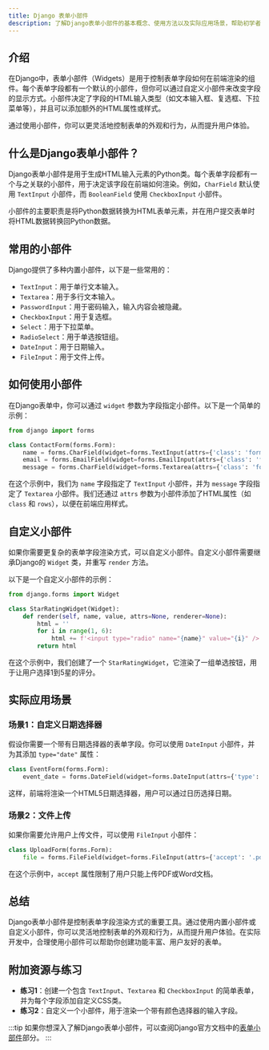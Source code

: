 ```yaml
---
title: Django 表单小部件
description: 了解Django表单小部件的基本概念、使用方法以及实际应用场景，帮助初学者掌握如何自定义表单字段的渲染方式。
---
```


## 介绍

在Django中，表单小部件（Widgets）是用于控制表单字段如何在前端渲染的组件。每个表单字段都有一个默认的小部件，但你可以通过自定义小部件来改变字段的显示方式。小部件决定了字段的HTML输入类型（如文本输入框、复选框、下拉菜单等），并且可以添加额外的HTML属性或样式。

通过使用小部件，你可以更灵活地控制表单的外观和行为，从而提升用户体验。

## 什么是Django表单小部件？

Django表单小部件是用于生成HTML输入元素的Python类。每个表单字段都有一个与之关联的小部件，用于决定该字段在前端如何渲染。例如，`CharField` 默认使用 `TextInput` 小部件，而 `BooleanField` 使用 `CheckboxInput` 小部件。

小部件的主要职责是将Python数据转换为HTML表单元素，并在用户提交表单时将HTML数据转换回Python数据。

## 常用的小部件

Django提供了多种内置小部件，以下是一些常用的：

- `TextInput`：用于单行文本输入。
- `Textarea`：用于多行文本输入。
- `PasswordInput`：用于密码输入，输入内容会被隐藏。
- `CheckboxInput`：用于复选框。
- `Select`：用于下拉菜单。
- `RadioSelect`：用于单选按钮组。
- `DateInput`：用于日期输入。
- `FileInput`：用于文件上传。

## 如何使用小部件

在Django表单中，你可以通过 `widget` 参数为字段指定小部件。以下是一个简单的示例：

```python
from django import forms

class ContactForm(forms.Form):
    name = forms.CharField(widget=forms.TextInput(attrs={'class': 'form-control'}))
    email = forms.EmailField(widget=forms.EmailInput(attrs={'class': 'form-control'}))
    message = forms.CharField(widget=forms.Textarea(attrs={'class': 'form-control', 'rows': 4}))
```

在这个示例中，我们为 `name` 字段指定了 `TextInput` 小部件，并为 `message` 字段指定了 `Textarea` 小部件。我们还通过 `attrs` 参数为小部件添加了HTML属性（如 `class` 和 `rows`），以便在前端应用样式。

## 自定义小部件

如果你需要更复杂的表单字段渲染方式，可以自定义小部件。自定义小部件需要继承Django的 `Widget` 类，并重写 `render` 方法。

以下是一个自定义小部件的示例：

```python
from django.forms import Widget

class StarRatingWidget(Widget):
    def render(self, name, value, attrs=None, renderer=None):
        html = ''
        for i in range(1, 6):
            html += f'<input type="radio" name="{name}" value="{i}" /> {"★" * i}<br />'
        return html
```

在这个示例中，我们创建了一个 `StarRatingWidget`，它渲染了一组单选按钮，用于让用户选择1到5星的评分。

## 实际应用场景

### 场景1：自定义日期选择器

假设你需要一个带有日期选择器的表单字段。你可以使用 `DateInput` 小部件，并为其添加 `type="date"` 属性：

```python
class EventForm(forms.Form):
    event_date = forms.DateField(widget=forms.DateInput(attrs={'type': 'date'}))
```

这样，前端将渲染一个HTML5日期选择器，用户可以通过日历选择日期。

### 场景2：文件上传

如果你需要允许用户上传文件，可以使用 `FileInput` 小部件：

```python
class UploadForm(forms.Form):
    file = forms.FileField(widget=forms.FileInput(attrs={'accept': '.pdf,.docx'}))
```

在这个示例中，`accept` 属性限制了用户只能上传PDF或Word文档。

## 总结

Django表单小部件是控制表单字段渲染方式的重要工具。通过使用内置小部件或自定义小部件，你可以灵活地控制表单的外观和行为，从而提升用户体验。在实际开发中，合理使用小部件可以帮助你创建功能丰富、用户友好的表单。

## 附加资源与练习

- **练习1**：创建一个包含 `TextInput`、`Textarea` 和 `CheckboxInput` 的简单表单，并为每个字段添加自定义CSS类。
- **练习2**：自定义一个小部件，用于渲染一个带有颜色选择器的输入字段。

:::tip
如果你想深入了解Django表单小部件，可以查阅Django官方文档中的[表单小部件](https://docs.djangoproject.com/en/stable/ref/forms/widgets/)部分。
:::